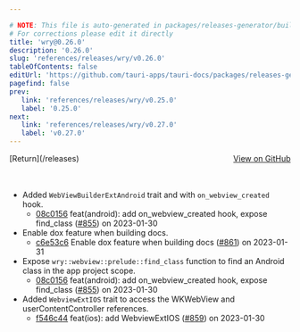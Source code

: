 ```yaml
---

# NOTE: This file is auto-generated in packages/releases-generator/build.ts
# For corrections please edit it directly
title: 'wry@0.26.0'
description: '0.26.0'
slug: 'references/releases/wry/v0.26.0'
tableOfContents: false
editUrl: 'https://github.com/tauri-apps/tauri-docs/packages/releases-generator/build.ts'
pagefind: false
prev:
   link: 'references/releases/wry/v0.25.0'
   label: '0.25.0'
next:
   link: 'references/releases/wry/v0.27.0'
   label: 'v0.27.0'
---
```


			

<ReleaseSidebar slug="references/releases/wry"  packageName="wry" />

<div style="margin-bottom:3rem; display: flex; justify-content: space-between; align-items: center"><span>[Return](/releases)</span><span><a href="https://github.com/tauri-apps/wry/releases/tag/wry-v0.26.0">View on GitHub</a></span></div>

- Added `WebViewBuilderExtAndroid` trait and with `on_webview_created` hook.
  - [08c0156](https://github.com/tauri-apps/wry/commit/08c0156c60e016bd77f6e0f1bd16ae31dc48d4a0) feat(android): add on_webview_created hook, expose find_class ([#855](https://github.com/tauri-apps/wry/pull/855)) on 2023-01-30
- Enable dox feature when building docs.
  - [c6e53c6](https://github.com/tauri-apps/wry/commit/c6e53c6fa007dcc2dc4771a94b7f312f95edd892) Enable dox feature when building docs ([#861](https://github.com/tauri-apps/wry/pull/861)) on 2023-01-31
- Expose `wry::webview::prelude::find_class` function to find an Android class in the app project scope.
  - [08c0156](https://github.com/tauri-apps/wry/commit/08c0156c60e016bd77f6e0f1bd16ae31dc48d4a0) feat(android): add on_webview_created hook, expose find_class ([#855](https://github.com/tauri-apps/wry/pull/855)) on 2023-01-30
- Added `WebviewExtIOS` trait to access the WKWebView and userContentController references.
  - [f546c44](https://github.com/tauri-apps/wry/commit/f546c44fce76faf04855a97b285bbdef8ae80f3d) feat(ios): add WebviewExtIOS ([#859](https://github.com/tauri-apps/wry/pull/859)) on 2023-01-30

